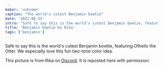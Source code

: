 ```yaml
---
maker: 'unknown'
caption: "The world's cutest Benjamin bowtie"
date: '2021-06-25'
intro: "Safe to say this is the world's cutest Benjamin bowtie, featuring Othello the Otter. We especially love this fun two-tone color idea."
title: 'Benjamin bowtie by Rika'
tags: ['benjamin']
---
```


<!-- truncate -->

Safe to say this is the world's cutest Benjamin bowtie, featuring Othello the Otter. We especially love this fun two-tone color idea.

<Note>

This picture is from Rika on [Discord](https://discord.freesewing.org/). It is reposted here with permission.

</Note>
